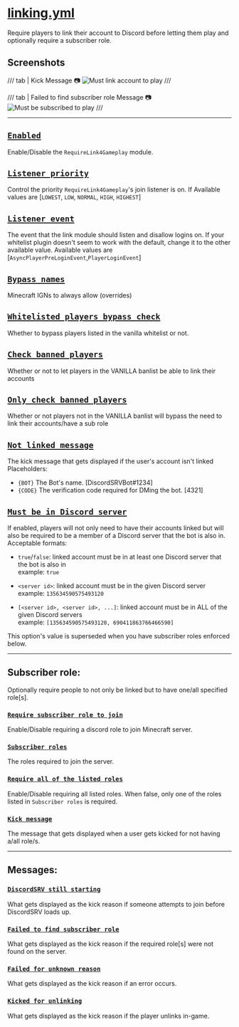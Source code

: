 
# [linking.yml](https://config.discordsrv.com/linking/_)

Require players to link their account to Discord before letting them play and optionally require a subscriber role.

## Screenshots

/// tab | Kick Message :camera:
![Must link account to play](/images/javaw_12rAo3Y4RJ.png)
///

/// tab | Failed to find subscriber role Message :camera:
![Must be subscribed to play](/images/javaw_uJSdOF2OAa.png)
///

---

## [`Enabled`](https://config.discordsrv.com/linking/Enabled)
Enable/Disable the `RequireLink4Gameplay` module.
## [`Listener priority`](https://config.discordsrv.com/linking/Listener%20priority)
Control the priority `RequireLink4Gameplay`'s join listener is on.
If 
Available values are [`LOWEST`, `LOW`, `NORMAL`, `HIGH`, `HIGHEST`]
## [`Listener event`](https://config.discordsrv.com/linking/Listener%20event)
The event that the link module should listen and disallow logins on.
If your whitelist plugin doesn't seem to work with the default, change it to the other available value.
Available values are [`AsyncPlayerPreLoginEvent`,`PlayerLoginEvent`]
## [`Bypass names`](https://config.discordsrv.com/linking/Bypass%20names)
Minecraft IGNs to always allow (overrides)
## [`Whitelisted players bypass check`](https://config.discordsrv.com/linking/Whitelisted%20players%20bypass%20check)
Whether to bypass players listed in the vanilla whitelist or not.
## [`Check banned players`](https://config.discordsrv.com/linking/Check%20banned%20players)
Whether or not to let players in the VANILLA banlist be able to link their accounts
## [`Only check banned players`](https://config.discordsrv.com/linking/Only%20check%20banned%20players)
Whether or not players not in the VANILLA banlist will bypass the need to link their accounts/have a sub role
## [`Not linked message`](https://config.discordsrv.com/linking/Not%20linked%20message)
The kick message that gets displayed if the user's account isn't linked
Placeholders:
* `{BOT}` The Bot's name. [DiscordSRVBot#1234]
* `{CODE}` The verification code required for DMing the bot. [4321]

## [`Must be in Discord server`](https://config.discordsrv.com/linking/Must%20be%20in%20Discord%20server)
If enabled, players will not only need to have their accounts linked but will also be required to be a member of a Discord server that the bot is also in.
Acceptable formats:

* `true`/`false`: linked account must be in at least one Discord server that the bot is also in  
  example: `true`

* `<server id>`: linked account must be in the given Discord server  
  example: `135634590575493120`

* `[<server id>, <server id>, ...]`: linked account must be in ALL of the given Discord servers  
  example: `[135634590575493120, 690411863766466590]`

This option's value is superseded when you have subscriber roles enforced below.

---

## Subscriber role:
Optionally require people to not only be linked but to have one/all specified role[s].
### [`Require subscriber role to join`](https://config.discordsrv.com/linking/Require%20subscriber%20role%20to%20join)
Enable/Disable requiring a discord role to join Minecraft server.
### [`Subscriber roles`](https://config.discordsrv.com/linking/Subscriber%20roles)
The roles required to join the server.
### [`Require all of the listed roles`](https://config.discordsrv.com/linking/Require%20all%20of%20the%20listed%20roles)
Enable/Disable requiring all listed roles. When false, only one of the roles listed in `Subscriber roles` is required.
### [`Kick message`](https://config.discordsrv.com/linking/Kick%20message)
The message that gets displayed when a user gets kicked for not having a/all role/s.

---

## Messages:
### [`DiscordSRV still starting`](https://config.discordsrv.com/linking/DiscordSRV%20still%20starting)
What gets displayed as the kick reason if someone attempts to join before DiscordSRV loads up.
### [`Failed to find subscriber role`](https://config.discordsrv.com/linking/Failed%20to%20find%20subscriber%20role)
What gets displayed as the kick reason if the required role[s] were not found on the server.
### [`Failed for unknown reason`](https://config.discordsrv.com/linking/Failed%20for%20unknown%20reason)
What gets displayed as the kick reason if an error occurs.
### [`Kicked for unlinking`](https://config.discordsrv.com/linking/Kicked%20for%20unlinking)
What gets displayed as the kick reason if the player unlinks in-game.
